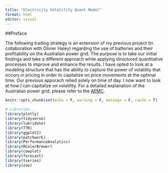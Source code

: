```yaml
---
title: "Electricity Volatility Quant Model"
format: html
editor: visual
---
```


##Preface

The following trading strategy is an extension of my previous project (in collaboration with Olivier Haley) regarding the use of batteries and their profitability on the Australian power grid. The purpose is to take our initial findings and take a different approach while applying structured quantitative processes to improve and enhance the results. I have opted to look at a modeling structure that has the ability to capture the power of volatility that occurs in pricing in order to capitalize on price movements at the optimal time. Our previous apporach relied solely on time of day. I now want to look at how I can capitalize on volatility. For a detailed explanation of the Australian power grid, please refer to the [AEMC](https://www.aemc.gov.au/energy-system/electricity/electricity-system/NEM).



```r
knitr::opts_chunk$set(echo = F, warning = F, message = F, cache = T)
```

```r
# Libraries
library(plotly)
library(tidyverse)
library(lubridate)
library(TTR)
library(ggplot2)
library(patchwork)
library(PerformanceAnalytics)
library(RColorBrewer)
library(cowplot)
library(forecast)
library(tseries)
library(zoo)

```

